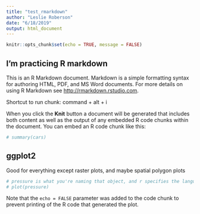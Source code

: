 ```yaml
---
title: "test_rmarkdown"
author: "Leslie Roberson"
date: "6/18/2019"
output: html_document
---
```


```r
knitr::opts_chunk$set(echo = TRUE, message = FALSE)
```

## I'm practicing R markdown

This is an R Markdown document. Markdown is a simple formatting syntax for authoring HTML, PDF, and MS Word documents. For more details on using R Markdown see <http://rmarkdown.rstudio.com>.

Shortcut to run chunk: command + alt + i 

When you click the **Knit** button a document will be generated that includes both content as well as the output of any embedded R code chunks within the document. You can embed an R code chunk like this:

```r
# summary(cars)
```

## ggplot2

Good for everything except raster plots, and maybe spatial polygon plots 

```r
# pressure is what you're naming that object, and r specifies the language (as opposed to python)
# plot(pressure)
```

Note that the `echo = FALSE` parameter was added to the code chunk to prevent printing of the R code that generated the plot.
